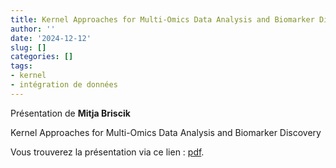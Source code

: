 ```yaml
---
title: Kernel Approaches for Multi-Omics Data Analysis and Biomarker Discovery, Mitja Briscik
author: ''
date: '2024-12-12'
slug: []
categories: []
tags: 
- kernel
- intégration de données
---
```


Présentation de **Mitja Briscik**

Kernel Approaches for Multi-Omics Data Analysis and Biomarker Discovery

Vous trouverez la présentation via ce lien : [pdf](/diapos/Biopuces_2024_12_12.pdf).